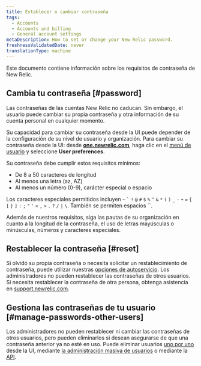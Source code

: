 ```yaml
---
title: Establecer o cambiar contraseña
tags:
  - Accounts
  - Accounts and billing
  - General account settings
metaDescription: How to set or change your New Relic password.
freshnessValidatedDate: never
translationType: machine
---
```


Este documento contiene información sobre los requisitos de contraseña de New Relic.

## Cambia tu contraseña [#password]

Las contraseñas de las cuentas New Relic no caducan. Sin embargo, el usuario puede cambiar su propia contraseña y otra información de su cuenta personal en cualquier momento.

Su capacidad para cambiar su contraseña desde la UI puede depender de la configuración de su nivel de usuario y organización. Para cambiar su contraseña desde la UI: desde <DNT>**[one.newrelic.com](https://one.newrelic.com)**</DNT>, haga clic en el [menú de usuario](/docs/accounts/accounts-billing/general-account-settings/intro-account-settings) y seleccione <DNT>**User preferences**</DNT>.

Su contraseña debe cumplir estos requisitos mínimos:

* De 8 a 50 caracteres de longitud
* Al menos una letra (az, AZ)
* Al menos un número (0-9), carácter especial o espacio

Los caracteres especiales permitidos incluyen `~` `` ` `` `!` `@` `#` `$` `%` `^` `&` `*` `(` `)` `_` `-` `+` `=` `{` `[` `}` `]` `:` `;` `"` `'` `<` `,` `>` `.` `?` `/` `|` `\`. También se permiten espacios \`\`.

<Callout variant="important">
  Además de nuestros requisitos, siga las pautas de su organización en cuanto a la longitud de la contraseña, el uso de letras mayúsculas o minúsculas, números y caracteres especiales.
</Callout>

## Restablecer la contraseña [#reset]

Si olvidó su propia contraseña o necesita solicitar un restablecimiento de contraseña, puede utilizar nuestras [opciones de autoservicio](/docs/accounts-partnerships/accounts/account-setup/troubleshoot-password-email-address-login-problems#forgot-password). Los administradores no pueden restablecer las contraseñas de otros usuarios. Si necesita restablecer la contraseña de otra persona, obtenga asistencia en [support.newrelic.com](https://support.newrelic.com).

## Gestiona las contraseñas de tu usuario [#manage-passwords-other-users]

Los administradores no pueden restablecer ni cambiar las contraseñas de otros usuarios, pero pueden eliminarlos si desean asegurarse de que una contraseña anterior ya no esté en uso. Puede eliminar usuarios [uno por uno](/docs/accounts/original-accounts-billing/original-users-roles/users-roles-original-user-model/#deleting) desde la UI, mediante [la administración masiva de usuarios](/docs/accounts/original-accounts-billing/original-users-roles/users-roles-original-user-model/#bulk) o mediante la [API](/docs/apis/nerdgraph/examples/nerdgraph-manage-users/#delete-users).
